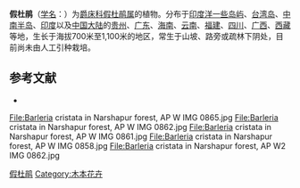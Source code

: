 {{Speciesbox
| name = 假杜鹃
| status = 
| status_system = 
| image =Starr_050517-1490_Barleria_cristata.jpg
| genus = Barleria
| species = cristata
| authority = L.
* 假杜鹃 ''B. c.'' var. ''cristata''
* [[禄劝假杜鹃|禄劝假杜鹃]] ''B. c.'' var. ''mairei''
}}

'''假杜鹃'''（[[学名|学名]]：{{lang|la|''Barleria cristata''}}）为[[爵床科|爵床科]][[假杜鹃属|假杜鹃属]]的植物。分布于[[印度洋一些岛屿|印度洋一些岛屿]]、[[台湾岛|台湾岛]]、[[中南半岛|中南半岛]]、[[印度|印度]]以及[[中国大陆|中国大陆]]的[[贵州|贵州]]、[[广东|广东]]、[[海南|海南]]、[[云南|云南]]、[[福建|福建]]、[[四川|四川]]、[[广西|广西]]、[[西藏|西藏]]等地，生长于海拔700米至1,100米的地区，常生于山坡、路旁或疏林下阴处，目前尚未由人工引种栽培。

== 参考文献 ==
<div class="references-small">
* {{cite web| url =http://www.bioinfo.cn/db05/KmzwSpecies.php?action=view&id=13| title =假杜鹃（原变种）| work =《中国高等植物数据库全库》| publisher =中国科学院微生物研究所| author =昆明植物研究所| accessdate =2009-02-20| deadurl =yes| archiveurl =https://web.archive.org/web/20160305013908/http://www.bioinfo.cn/db05/KmzwSpecies.php?action=view&id=13| archivedate =2016-03-05}}
</div>
<gallery>
File:Barleria cristata in Narshapur forest, AP W IMG 0865.jpg
File:Barleria cristata in Narshapur forest, AP W IMG 0862.jpg
File:Barleria cristata in Narshapur forest, AP W IMG 0861.jpg
File:Barleria cristata in Narshapur forest, AP W IMG 0858.jpg
File:Barleria cristata in Narshapur forest, AP W2 IMG 0862.jpg
</gallery>

{{commons}}
{{Taxonbar|from=Q2707329}}

[[Category:假杜鹃属|假杜鹃]]
[[Category:木本花卉|Category:木本花卉]]


{{植物小作品}}